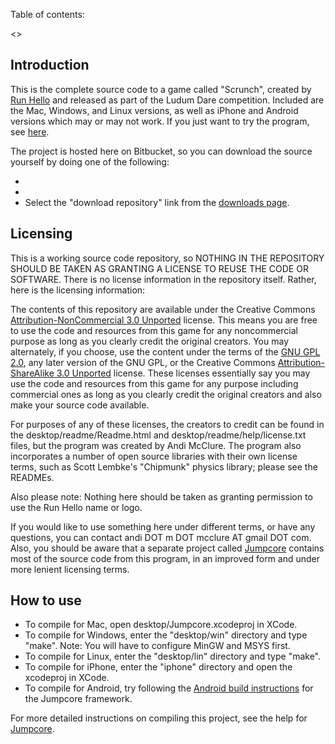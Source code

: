Table of contents:

<<toc>>

== Introduction ==

This is the complete source code to a game called "Scrunch", created by [[http://runhello.com/|Run Hello]] and released as part of the Ludum Dare competition. Included are the Mac, Windows, and Linux versions, as well as iPhone and Android versions which may or may not work. If you just want to try the program, see [[http://www.ludumdare.com/compo/ludum-dare-30/?uid=4987|here]].

The project is hosted here on Bitbucket, so you can download the source yourself by doing one of the following:

* {{{hg clone https://bitbucket.org/runhello/blit}}}
* {{{svn co https://bitbucket.org/runhello/blit/trunk}}}
* Select the "download repository" link from the [[https://bitbucket.org/runhello/blit/downloads|downloads page]].

== Licensing ==

This is a working source code repository, so NOTHING IN THE REPOSITORY SHOULD BE TAKEN AS GRANTING A LICENSE TO REUSE THE CODE OR SOFTWARE. There is no license information in the repository itself. Rather, here is the licensing information:

The contents of this repository are available under the Creative Commons [[http://creativecommons.org/licenses/by-nc/3.0/|Attribution-NonCommercial 3.0 Unported]] license. This means you are free to use the code and resources from this game for any noncommercial purpose as long as you clearly credit the original creators. You may alternately, if you choose, use the content under the terms of the [[http://www.gnu.org/licenses/gpl-2.0.html|GNU GPL 2.0]], any later version of the GNU GPL, or the Creative Commons [[http://creativecommons.org/licenses/by-sa/3.0/|Attribution-ShareAlike 3.0 Unported]] license. These licenses essentially say you may use the code and resources from this game for any purpose including commercial ones as long as you clearly credit the original creators and also make your source code available.

For purposes of any of these licenses, the creators to credit can be found in the desktop/readme/Readme.html and desktop/readme/help/license.txt files, but the program was created by Andi McClure. The program also incorporates a number of open source libraries with their own license terms, such as Scott Lembke's "Chipmunk" physics library; please see the READMEs.

Also please note: Nothing here should be taken as granting permission to use the Run Hello name or logo.

If you would like to use something here under different terms, or have any questions, you can contact andi DOT m DOT mcclure AT gmail DOT com. Also, you should be aware that a separate project called [[https://bitbucket.org/runhello/jumpcore|Jumpcore]] contains most of the source code from this program, in an improved form and under more lenient licensing terms.

== How to use ==

* To compile for Mac, open desktop/Jumpcore.xcodeproj in XCode.
* To compile for Windows, enter the "desktop/win" directory and type "make". Note: You will have to configure MinGW and MSYS first.
* To compile for Linux, enter the "desktop/lin" directory and type "make".
* To compile for iPhone, enter the "iphone" directory and open the xcodeproj in XCode.
* To compile for Android, try following the [[https://bitbucket.org/runhello/jumpcore/wiki/How_to_Build#!building-for-android|Android build instructions]] for the Jumpcore framework.

For more detailed instructions on compiling this project, see the help for [[https://bitbucket.org/runhello/jumpcore|Jumpcore]].